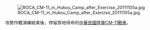 [[File:ROCA_CM-11_in_Hukou_Camp_after_Exercise_20111105a.jpg|center]]

攻勢作戰演練結束後，停留原地待命的[[中華民國陸軍|中華民國陸軍]][[CM-11勇虎式戰車|CM-11戰車]]。